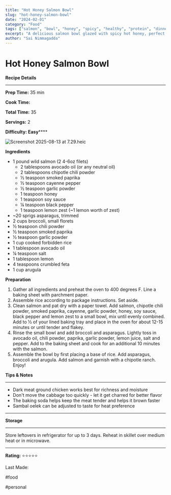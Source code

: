 ```yaml
---
title: "Hot Honey Salmon Bowl"
slug: "hot-honey-salmon-bowl"
date: "2024-02-01"
category: "Food"
tags: ["salmon", "bowl", "honey", "spicy", "healthy", "protein", "dinner", "fish"]
excerpt: "A delicious salmon bowl glazed with spicy hot honey, perfect for a nutritious and flavorful dinner."
author: "Sai Nimmagadda"
---
```


# Hot Honey Salmon Bowl

**Recipe Details**

****  


**Prep Time:** 35 min

**Cook Time:** 

**Total Time:** 35

**Servings:** 2

**Difficulty: Easy******

  


![Screenshot 2025-08-13 at 7.29.heic](file:///Screenshot%202025-08-13%20at%207.29.heic)

  


**Ingredients**

  


  * 1 pound wild salmon (2 4-6oz filets)
    * 2 tablespoons avocado oil (or any neutral oil)
    * 2 tablespoons chipotle chili powder 
    * ½ teaspoon smoked paprika
    * ½ teaspoon cayenne pepper
    * ½ teaspoon garlic powder
    * 1 teaspoon honey
    * 1 teaspoon soy sauce
    * ¼ teaspoon black pepper
    * 1 teaspoon lemon zest (~1 lemon worth of zest)
  * ~20 sprigs asparagus, trimmed
  * 2 cups broccoli, small florets 
  * ½ teaspoon chili powder
  * ½ teaspoon smoked paprika 
  * ½ teaspoon garlic powder
  * 1 cup cooked forbidden rice  
  * 1 tablespoon avocado oil 
  * ¼ teaspoon salt
  * 1 tablespoon lemon 
  * 4 teaspoons crumbled feta
  * 1 cup arugula

  


**Preparation**

  


  1. Gather all ingredients and preheat the oven to 400 degrees F. Line a baking sheet with parchment paper. 
  2. Assemble rice according to package instructions. Set aside. 
  3. Clean salmon and pat dry with a paper towel. Add salmon, chipotle chili powder, smoked paprika, cayenne, garlic powder, honey, soy sauce, black pepper and lemon zest  to a small bowl, mix until evenly combined. Add to ½ of your lined baking tray and place in the oven for about 12-15 minutes or until tender and flakey. 
  4. Rinse the small bowl and add broccoli and asparagus. Lightly toss in avocado oil, chili powder, paprika, garlic powder, lemon juice, salt and pepper. Add to the baking sheet and cook for an additional 10 minutes with the salmon. 
  5. Assemble the bowl by first placing a base of rice. Add asparagus, broccoli and arugula.  Add salmon and garnish with a chipotle ranch. Enjoy! 

  


**Tips & Notes**

****  


  * Dark meat ground chicken works best for richness and moisture
  * Don't move the cabbage too quickly - let it get charred for better flavor
  * The baking soda helps keep the meat tender and helps it brown faster
  * Sambal oelek can be adjusted to taste for heat preference

****  


  


**Storage**

****  


Store leftovers in refrigerator for up to 3 days. Reheat in skillet over medium heat or in microwave.

  


****  


**Rating:** ⭐⭐⭐⭐⭐

  


Last Made: 

  


#food

#personal

  
